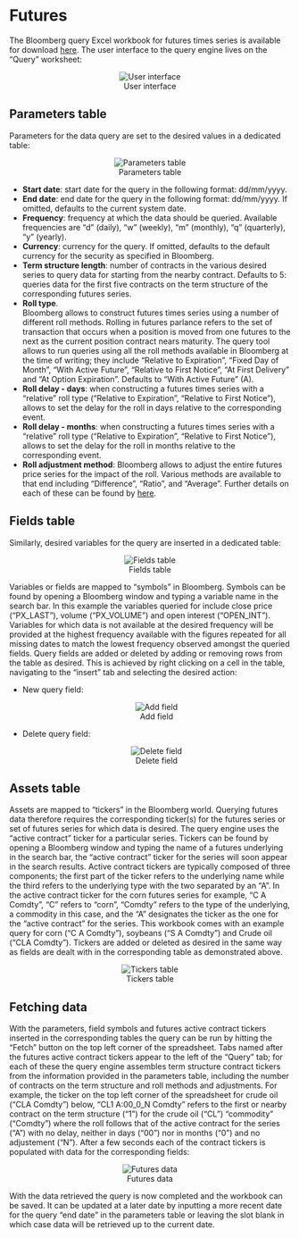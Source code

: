 # Futures

<!-- The Bloomberg query Excel workbook for futures times series is available for download [here](./assets/workbooks/simple interface/futures.xlsm).  -->


<!-- ## Global futures settings -->

<!-- The global settings live on the worksheet named "query":  -->

<!-- <br /> <center> ![Global settings](./assets/pics/Futures - settings.jpg) </center> <br />   -->

<!-- From there, input a start date and end date in the appropriate format (dd/mm/yyyy) as well as a frequency. The data are available at the daily (d), weekly (w), monthly (m) , quarterly (q) and yearly (y) frequencies. Start date, end date and frequency default to 01/01/1970, today's date and daily respectively.  -->

<!-- ## Futures series settings -->

<!-- Assets are mapped to "tickers" in the Bloomberg world. Querying futures data therefore requires the corresponding ticker(s) for the futures or futures series for which data is desired. Tickers can be found by opening a Bloomberg window and typing the name of the asset for which futures data is desired in the search bar, the futures' generic ticker will soon appear in the search results. Futures comes in series that include multiple contracts addressing various maturities over the same year. Each contract comes with its own ticker with the tickers for a series constructed on the same pattern and the only difference belonging to the contract's position on the term structure. For example, the generic ticker for the aluminium futures series, traded on the London Metal Exchange (LME), is "LAA Comdty". The ticker for nearby contract on this series (the contract with the shortest maturity) is "LA1 Comdty" while that for the second contract is "LA2 Comdty" and so on. Once collected, tickers can be used here to query time series data for the corresponding futures series. This workbook comes with an example query for some metal futures series traded on the LME, including aluminium, copper, lead, nickel, steel, tin and zinc. Click on the aluminium tab:   -->

<!-- <br /> <center> ![](./assets/pics/Futures - series - 1.jpg) </center> <br />   -->


<!-- The futures contract ticker goes in the top left cell ("A1"): "LA1 Comdty" is the ticker for the nearby contract on the LME aluminium term structure. -->

<!-- <br /> -->

<!-- Variables are mapped to codes in the Bloomberg world; codes for particular variables can be retrieved from a Bloomberg session by typing variable names in the search bar. The corresponding codes will soon be displayed in the search results. Once collected the codes can be used here to query firm level data. On a futures series' spreadsheet the variable codes go on the second row from column "B" onwards:  -->

<!-- <br /> <center> ![](./assets/pics/Futures - series - 2.jpg) </center> <br />   -->

<!-- In this example the variables queried for are volume ("PX_VOLUME"), open price ("PX_OPEN"), high price ("PX_HIGH"), low price ("PX_LOW") and close price ("PX_LAST").   -->
<!-- The data will be provided from the earliest date available on or after the start date provided. In this example data is provided from 1997 onwards while the start date for the query is January, 1^st^, 1990. These contracts were not yet traded on the LME in 1990, data is therefore provided from the earliest date for which there are quotation records in the Bloomberg database. Variables for which data is not available for particular dates will be shown as "#N/A N/A". In this example only the close price data is available from 1997; data for the other variables is only provided from 1998 onwards. Variables for which data is not available at the desired frequency will be provided at the highest frequency available with the corresponding figures repeated for all dates belonging to the corresponding period.   -->
<!-- Any number of variables can be added by inputting their codes in the next available columns. The open interest ("OPEN_INT") figure can be added as follows: -->

<!-- <br /> <center> ![](./assets/pics/Futures - series - 3.jpg) </center> <br />   -->

<!-- After the query is run the data shows up in the corresponding columns:   -->

<!-- <br /> <center> ![](./assets/pics/Futures - series - 4.jpg) </center> <br />   -->

<!-- Similarly any number of contract on the series can be added by inputting the corresponding ticker on the first row to the right of the rightmost data column, leaving one column blank, and copying and pasting the variable cells: -->

<!-- <br /> <center> ![](./assets/pics/Futures - series - 5.jpg) </center> <br />   -->

<!-- The input variables for the leftmost contract apply for all the contracts in the series. After the query is run the data shows up in the corresponding columns:   -->

<!-- <br /> <center> ![](./assets/pics/Futures - series - 6.jpg) </center> <br />   -->

<!-- Any number of futures series can be added. To add a series, create a new tab by clicking the plus icon to the right of the rightmost tab:   -->

<!-- <br /> <center> ![](./assets/pics/Futures - series - 7.jpg) </center> <br />   -->

<!-- Input the contract tickers and variable codes:   -->

<!-- <br /> <center> ![](./assets/pics/Futures - series - 8.jpg) </center> <br />   -->

<!-- The worksheet can be renamed by right-clicking on the corresponding tab:   -->

<!-- <br /> <center> ![](./assets/pics/Futures - series - 9.jpg) </center> <br />   -->

<!-- The query can then by run by going back to the "query tab" and clicking the "query" button:  -->

<!-- <br /> <center> ![](./assets/pics/Futures - series - 10.jpg) </center> <br />   -->

<!-- After a few seconds the data should be populated for all firms and variables:   -->

<!-- <br /> <center> ![](./assets/pics/Futures - series - 11.jpg) </center>   -->
<!-- <br /> <center> ![](./assets/pics/Futures - series - 12.jpg) </center>   -->
<!-- <br /> <center> ![](./assets/pics/Futures - series - 13.jpg) </center>   -->
<!-- <br /> <center> ![](./assets/pics/Futures - series - 14.jpg) </center>   -->
<!-- <br /> <center> ![](./assets/pics/Futures - series - 15.jpg) </center>   -->
<!-- <br /> <center> ![](./assets/pics/Futures - series - 16.jpg) </center>   -->
<!-- <br /> <center> ![](./assets/pics/Futures - series - 17.jpg) </center> <br />   -->



<!-- ## Futures tool: what's coming next -->

<!-- The development of the Bloomberg query tool hereby put forward has now reached the beta version stage; the product is ready for being tested for feedback by end users. The next development stage will be dedicated to user experience, focussing in particular on improving the user interface. User navigation through the data sheets should be limited to the maximum and ideally would become irrelevant. This will be achieved by migrating all settings to the query sheet which shall become the sole interface to the end user:   -->

<!-- <br /> <center> ![](./assets/pics/Equity - interface - 1.jpg){ width=80% } </center> <br />   -->


The Bloomberg query Excel workbook for futures times series is available for download [here](./assets/workbooks/simple interface/futures.xlsm). The user interface to the query engine lives on the "Query" worksheet:  

<center> ![User interface](./assets/pics/Futures - UI.png "User interface") </center>


## Parameters table

Parameters for the data query are set to the desired values in a dedicated table: 

<center> ![Parameters table](./assets/pics/Futures - table - params.png "Parameters") </center>

* **Start date**: start date for the query in the following format: dd/mm/yyyy.  
* **End date**: end date for the query in the following format: dd/mm/yyyy. If omitted, defaults to the current system date.  
* **Frequency**: frequency at which the data should be queried. Available frequencies are "d" (daily), "w" (weekly), "m" (monthly), "q" (quarterly), "y" (yearly).  
* **Currency**: currency for the query. If omitted, defaults to the default currency for the security as specified in Bloomberg.
* **Term structure length**: number of contracts in the various desired series to query data for starting from the nearby contract. Defaults to 5: queries data for the first five contracts on the term structure of the corresponding futures series.
* **Roll type**.  
Bloomberg allows to construct futures times series using a number of different roll methods. Rolling in futures parlance refers to the set of transaction that occurs when a position is moved from one futures to the next as the current position contract nears maturity. The query tool allows to run queries using all the roll methods available in Bloomberg at the time of writing; they include "Relative to Expiration", "Fixed Day of Month", "With Active Future", "Relative to First Notice", "At First Delivery" and "At Option Expiration". Defaults to "With Active Future" (A).
* **Roll delay - days**: when constructing a futures times series with a "relative" roll type ("Relative to Expiration", "Relative to First Notice"), allows to set the delay for the roll in days relative to the corresponding event.
* **Roll delay - months**: when constructing a futures times series with a "relative" roll type ("Relative to Expiration", "Relative to First Notice"), allows to set the delay for the roll in months relative to the corresponding event.
* **Roll adjustment method**: Bloomberg allows to adjust the entire futures price series for the impact of the roll. Various methods are available to that end including "Difference", "Ratio", and "Average". Further details on each of these can be found by [here](./assets/workbooks/roll adjustment methods.xlsx). 


## Fields table

Similarly, desired variables for the query are inserted in a dedicated table: 

<center> ![Fields table](./assets/pics/Futures - table - fields.png "Fields") </center>

Variables or fields are mapped to "symbols" in Bloomberg. Symbols can be found by opening a Bloomberg window and typing a variable name in the search bar. In this example the variables queried for include close price ("PX_LAST"), volume ("PX_VOLUME") and open interest ("OPEN_INT"). Variables for which data is not available at the desired frequency will be provided at the highest frequency available with the figures repeated for all missing dates to match the lowest frequency observed amongst the queried fields. Query fields are added or deleted by adding or removing rows from the table as desired. This is achieved by right clicking on a cell in the table, navigating to the "insert" tab and selecting the desired action:

* New query field:   
<center> ![Add field](./assets/pics/Futures - table - add row.png "Add field") </center>
* Delete query field:  
<center> ![Delete field](./assets/pics/Futures - table - delete row.png "Delete field") </center>



## Assets table

Assets are mapped to "tickers" in the Bloomberg world. Querying futures data therefore requires the corresponding ticker(s) for the futures series or set of futures series for which data is desired. The query engine uses the "active contract" ticker for a particular series. Tickers can be found by opening a Bloomberg window and typing the name of a futures underlying in the search bar, the "active contract" ticker for the series will soon appear in the search results. Active contract tickers are typically composed of three components; the first part of the ticker refers to the underlying name while the third refers to the underlying type with the two separated by an "A". In the active contract ticker for the corn futures series for example, "C A Comdty", "C" refers to "corn", "Comdty" refers to the type of the underlying, a commodity in this case, and the "A" designates the ticker as the one for the "active contract" for the series. This workbook comes with an example query for corn ("C A Comdty"), soybeans ("S A Comdty") and Crude oil ("CLA Comdty"). Tickers are added or deleted as desired in the same way as fields are dealt with in the corresponding table as demonstrated above.  

<center> ![Tickers table](./assets/pics/Futures - table - tickers.png "Tickers") </center>  


## Fetching data

With the parameters, field symbols and futures active contract tickers inserted in the corresponding tables the query can be run by hitting the "Fetch" button on the top left corner of the spreadsheet. Tabs named after the futures active contract tickers appear to the left of the "Query" tab; for each of these the query engine assembles term structure contract tickers from the information provided in the parameters table, including the number of contracts on the term structure and roll methods and adjustments. For example, the ticker on the top left corner of the spreadsheet for crude oil ("CLA Comdty") below, "CL1 A:00_0_N Comdty" refers to the first or nearby contract on the term structure ("1") for the crude oil ("CL") "commodity" ("Comdty") where the roll follows that of the active contract for the series ("A") with no delay, neither in days ("00") nor in months ("0") and no adjustement ("N"). After a few seconds each of the contract tickers is populated with data for the corresponding fields:  

<center> ![Futures data](./assets/pics/Futures - series - 1.png "Futures data") </center>  

With the data retrieved the query is now completed and the workbook can be saved. It can be updated at a later date by inputting a more recent date for the query "end date" in the parameters table or leaving the slot blank in which case data will be retrieved up to the current date. 

